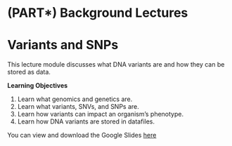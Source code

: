 # (PART\*) Background Lectures {-}

# Variants and SNPs

This lecture module discusses what DNA variants are and how they can be stored as data.


**Learning Objectives**

1. Learn what genomics and genetics are.
1. Learn what variants, SNVs, and SNPs are.
1. Learn how variants can impact an organism's phenotype.
1. Learn how DNA variants are stored in datafiles.

You can view and download the Google Slides [here](https://docs.google.com/presentation/d/1d3ZpAOpzNR1QxeUwZrrinGQl9e8vOokGWZmzzexQ6sM/edit?usp=sharing)